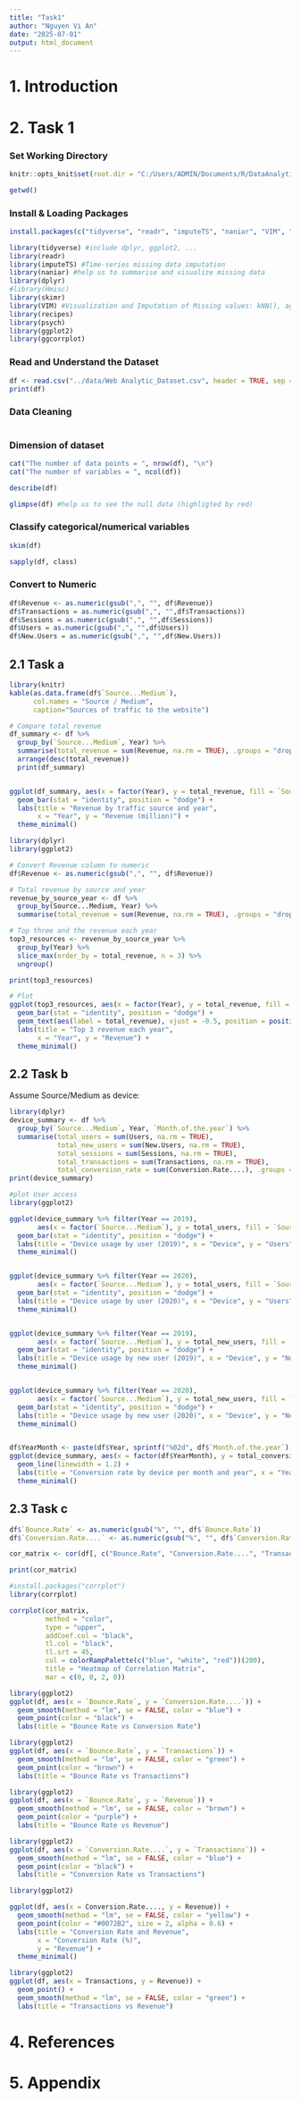 ```yaml
---
title: "Task1"
author: "Nguyen Vi An"
date: "2025-07-01"
output: html_document
---
```


# 1. **Introduction**

# 2. **Task 1**

### Set Working Directory

```r
knitr::opts_knit$set(root.dir = "C:/Users/ADMIN/Documents/R/DataAnalyticsCW/notebooks")
```

```r
getwd()
```

### Install & Loading Packages

```r
install.packages(c("tidyverse", "readr", "imputeTS", "naniar", "VIM", "recipes", "Hmisc", "psych", "skimr","knitr"))
```

```r
library(tidyverse) #include dplyr, ggplot2, ...
library(readr)
library(imputeTS) #Time-series missing data imputation
library(naniar) #help us to summarise and visualize missing data
library(dplyr)
#library(Hmisc)
library(skimr)
library(VIM) #Visualization and Imputation of Missing values: kNN(), aggr(), matrixplot()
library(recipes)
library(psych)
library(ggplot2)
library(ggcorrplot)
```

### Read and Understand the Dataset

```r
df <- read.csv("../data/Web Analytic_Dataset.csv", header = TRUE, sep = ";")
print(df)
```

### Data Cleaning

```r

```

### Dimension of dataset

```r
cat("The number of data points = ", nrow(df), "\n")
cat("The number of variables = ", ncol(df))
```

```r
describe(df)
```

```r
glimpse(df) #help us to see the null data (highligted by red)
```

### Classify categorical/numerical variables

```r
skim(df)
```

```r
sapply(df, class)
```

### Convert to Numeric

```r
df$Revenue <- as.numeric(gsub(",", "", df$Revenue))
df$Transactions = as.numeric(gsub(",", "",df$Transactions))
df$Sessions = as.numeric(gsub(",", "",df$Sessions))
df$Users = as.numeric(gsub(",", "",df$Users))
df$New.Users = as.numeric(gsub(",", "",df$New.Users))
```

## **2.1 Task a**

```r
library(knitr)
kable(as.data.frame(df$`Source...Medium`),
      col.names = "Source / Medium",
      caption="Sources of traffic to the website")
```

```r
# Compare total revenue
df_summary <- df %>%
  group_by(`Source...Medium`, Year) %>%
  summarise(total_revenue = sum(Revenue, na.rm = TRUE), .groups = "drop") %>%
  arrange(desc(total_revenue))
  print(df_summary)


ggplot(df_summary, aes(x = factor(Year), y = total_revenue, fill = `Source...Medium`)) +
  geom_bar(stat = "identity", position = "dodge") +
  labs(title = "Revenue by traffic source and year",
       x = "Year", y = "Revenue (million)") +
  theme_minimal()
```

```r
library(dplyr)
library(ggplot2)

# Convert Revenue column to numeric
df$Revenue <- as.numeric(gsub(",", "", df$Revenue))

# Total revenue by source and year
revenue_by_source_year <- df %>%
  group_by(Source...Medium, Year) %>%
  summarise(total_revenue = sum(Revenue, na.rm = TRUE), .groups = "drop")

# Top three and the revenue each year
top3_resources <- revenue_by_source_year %>%
  group_by(Year) %>%
  slice_max(order_by = total_revenue, n = 3) %>%
  ungroup()

print(top3_resources)

# Plot
ggplot(top3_resources, aes(x = factor(Year), y = total_revenue, fill = `Source...Medium`)) +
  geom_bar(stat = "identity", position = "dodge") +
  geom_text(aes(label = total_revenue), vjust = -0.5, position = position_dodge(width = 0.9), size = 3) +
  labs(title = "Top 3 revenue each year",
       x = "Year", y = "Revenue") +
  theme_minimal()

```

## **2.2 Task b**

Assume Source/Medium as device:

```r
library(dplyr)
device_summary <- df %>%
  group_by(`Source...Medium`, Year, `Month.of.the.year`) %>%
  summarise(total_users = sum(Users, na.rm = TRUE),
            total_new_users = sum(New.Users, na.rm = TRUE),
            total_sessions = sum(Sessions, na.rm = TRUE),
            total_transactions = sum(Transactions, na.rm = TRUE),
            total_conversion_rate = sum(Conversion.Rate....), .groups = "drop")
print(device_summary)

#plot User access
library(ggplot2)

ggplot(device_summary %>% filter(Year == 2019),
       aes(x = factor(`Source...Medium`), y = total_users, fill = `Source...Medium`)) +
  geom_bar(stat = "identity", position = "dodge") +
  labs(title = "Device usage by user (2019)", x = "Device", y = "Users") +
  theme_minimal()


ggplot(device_summary %>% filter(Year == 2020),
       aes(x = factor(`Source...Medium`), y = total_users, fill = `Source...Medium`)) +
  geom_bar(stat = "identity", position = "dodge") +
  labs(title = "Device usage by user (2020)", x = "Device", y = "Users") +
  theme_minimal()


ggplot(device_summary %>% filter(Year == 2019),
       aes(x = factor(`Source...Medium`), y = total_new_users, fill = `Source...Medium`)) +
  geom_bar(stat = "identity", position = "dodge") +
  labs(title = "Device usage by new user (2019)", x = "Device", y = "New Users") +
  theme_minimal()


ggplot(device_summary %>% filter(Year == 2020),
       aes(x = factor(`Source...Medium`), y = total_new_users, fill = `Source...Medium`)) +
  geom_bar(stat = "identity", position = "dodge") +
  labs(title = "Device usage by new user (2020)", x = "Device", y = "New Users") +
  theme_minimal()


df$YearMonth <- paste(df$Year, sprintf("%02d", df$`Month.of.the.year`), sep = "-")
ggplot(device_summary, aes(x = factor(df$YearMonth), y = total_conversion_rate, color = `Source...Medium`, group = `Source...Medium`)) +
  geom_line(linewidth = 1.2) +
  labs(title = "Conversion rate by device per month and year", x = "YearMonth", y = "Conversion Rate") +
  theme_minimal()
```

## **2.3 Task c**

```r
df$`Bounce.Rate` <- as.numeric(gsub("%", "", df$`Bounce.Rate`))
df$`Conversion.Rate....` <- as.numeric(gsub("%", "", df$`Conversion.Rate....`))
```

```r
cor_matrix <- cor(df[, c("Bounce.Rate", "Conversion.Rate....", "Transactions", "Revenue")], use = "complete.obs")

print(cor_matrix)

#install.packages("corrplot")
library(corrplot)

corrplot(cor_matrix,
         method = "color",       
         type = "upper",         
         addCoef.col = "black",  
         tl.col = "black",       
         tl.srt = 45,           
         col = colorRampPalette(c("blue", "white", "red"))(200),
         title = "Heatmap of Correlation Matrix",
         mar = c(0, 0, 2, 0))     

```

```r
library(ggplot2)
ggplot(df, aes(x = `Bounce.Rate`, y = `Conversion.Rate....`)) +
  geom_smooth(method = "lm", se = FALSE, color = "blue") +
  geom_point(color = "black") +
  labs(title = "Bounce Rate vs Conversion Rate")
```

```r
library(ggplot2)
ggplot(df, aes(x = `Bounce.Rate`, y = `Transactions`)) +
  geom_smooth(method = "lm", se = FALSE, color = "green") +
  geom_point(color = "brown") +
  labs(title = "Bounce Rate vs Transactions")
```

```r
library(ggplot2)
ggplot(df, aes(x = `Bounce.Rate`, y = `Revenue`)) +
  geom_smooth(method = "lm", se = FALSE, color = "brown") +
  geom_point(color = "purple") +
  labs(title = "Bounce Rate vs Revenue")
```

```r
library(ggplot2)
ggplot(df, aes(x = `Conversion.Rate....`, y = `Transactions`)) +
  geom_smooth(method = "lm", se = FALSE, color = "blue") +
  geom_point(color = "black") +
  labs(title = "Conversion Rate vs Transactions")
```

```r
library(ggplot2)

ggplot(df, aes(x = Conversion.Rate...., y = Revenue)) +
  geom_smooth(method = "lm", se = FALSE, color = "yellow") +
  geom_point(color = "#0072B2", size = 2, alpha = 0.6) +
  labs(title = "Conversion Rate and Revenue",
       x = "Conversion Rate (%)",
       y = "Revenue") +
  theme_minimal()

```

```r
library(ggplot2)
ggplot(df, aes(x = Transactions, y = Revenue)) +
  geom_point() +
  geom_smooth(method = "lm", se = FALSE, color = "green") +
  labs(title = "Transactions vs Revenue")

```

# **4. References**

# **5. Appendix**
